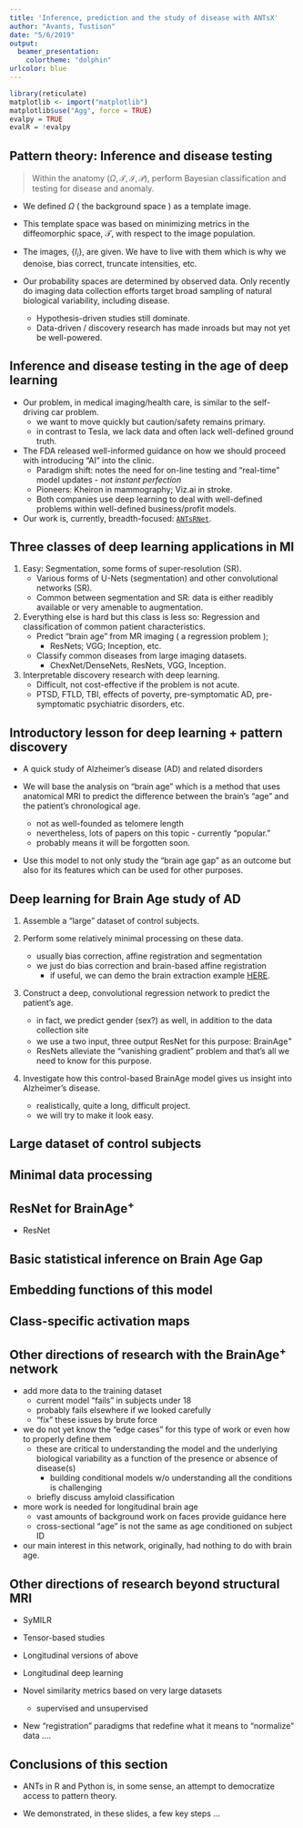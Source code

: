 ```yaml
---
title: 'Inference, prediction and the study of disease with ANTsX'
author: "Avants, Tustison"
date: "5/6/2019"
output: 
  beamer_presentation:
    colortheme: "dolphin"
urlcolor: blue
---
```



```r
library(reticulate)
matplotlib <- import("matplotlib")
matplotlib$use("Agg", force = TRUE)
evalpy = TRUE
evalR = !evalpy
```


## Pattern theory: Inference and disease testing

> Within the anatomy $(\Omega, \mathcal{T}, \mathcal{I}, \mathcal{P})$, perform Bayesian
classification and testing for disease and anomaly.

* We defined $\Omega$ ( the background space ) as a template image.

* This template space was based on minimizing metrics in the diffeomorphic space, $\mathcal{T}$, with respect to the image population.

* The images, $\{ I_i \}$, are given.  We have to live with them which is why we denoise, bias correct, truncate intensities, etc.

* Our probability spaces are determined by observed data.  Only recently do imaging data collection efforts  target broad sampling of natural biological variability, including disease.  
    * Hypothesis-driven studies still dominate.
    * Data-driven / discovery research has made inroads but may not yet be well-powered.

## Inference and disease testing in the age of deep learning

* Our problem, in medical imaging/health care, is similar to the self-driving car problem.
    * we want to move quickly but caution/safety remains primary.
    * in contrast to Tesla, we lack data and often lack well-defined ground truth.
* The FDA released well-informed guidance on how we should proceed with introducing "AI" into the clinic.
    * Paradigm shift: notes the need for on-line testing and "real-time" model updates - *not instant perfection*
    * Pioneers:  Kheiron in mammography; Viz.ai in stroke.
    * Both companies use deep learning to deal with well-defined problems within well-defined business/profit models.
    
* Our work is, currently, breadth-focused: [`ANTsRNet`](https://github.com/ANTsX/ANTsRNet). 

## Three classes of deep learning applications in MI

1. Easy:  Segmentation, some forms of super-resolution (SR).
    * Various forms of U-Nets (segmentation) and other convolutional networks (SR).
    * Common between segmentation and SR: data is either readibly available or very amenable to augmentation.

2. Everything else is hard but this class is less so: Regression and classification of common patient characteristics.
    * Predict "brain age" from MR imaging ( a regression problem );
        * ResNets; VGG; Inception, etc.
    * Classify common diseases from large imaging datasets.
        * ChexNet/DenseNets, ResNets, VGG, Inception.

3. Interpretable discovery research with deep learning.
    * Difficult, not cost-effective if the problem is not acute.
    * PTSD, FTLD, TBI, effects of poverty, pre-symptomatic AD, pre-symptomatic psychiatric disorders, etc.


## Introductory lesson for deep learning $+$ pattern discovery

* A quick study of Alzheimer's disease (AD) and related disorders

* We will base the analysis on "brain age" which is a method that uses anatomical MRI to predict the difference between the brain's "age" and the patient's chronological age.
    * not as well-founded as telomere length
    * nevertheless, lots of papers on this topic - currently "popular."
    * probably means it will be forgotten soon.
    
* Use this model to not only study the "brain age gap" as an outcome but also for its features which can be used for other purposes.

## Deep learning for Brain Age study of AD

1. Assemble a "large" dataset of control subjects.

2. Perform some relatively minimal processing on these data.
    * usually bias correction, affine registration and segmentation
    * we just do bias correction and brain-based affine registration
        * if useful, we can demo the brain extraction example [HERE](FIXME).

3. Construct a deep, convolutional regression network to predict the patient's age.
    * in fact, we predict gender (sex?) as well, in addition to the data collection site
    * we use a two input, three output ResNet for this purpose: BrainAge$^+$
    * ResNets alleviate the "vanishing gradient" problem and that's all we need to know for this purpose.

4. Investigate how this control-based BrainAge model gives us insight into Alzheimer's disease.
    * realistically, quite a long, difficult project.  
    * we will try to make it look easy.
    
## Large dataset of control subjects

## Minimal data processing

## ResNet for BrainAge$^+$

* ResNet

## Basic statistical inference on Brain Age Gap

## Embedding functions of this model

## Class-specific activation maps 

## Other directions of research with the BrainAge$^+$ network

* add more data to the training dataset
    * current model "fails" in subjects under 18
    * probably fails elsewhere if we looked carefully
    * "fix" these issues by brute force

* we do not yet know the "edge cases" for this type of work or even how to properly define them
    * these are critical to understanding the model and the underlying biological variability as a function of the presence or absence of disease(s)
        * building conditional models w/o understanding all the conditions is challenging
    * briefly discuss amyloid classification

* more work is needed for longitudinal brain age
    * vast amounts of background work on faces provide guidance here
    * cross-sectional "age" is not the same as age conditioned on subject ID

* our main interest in this network, originally, had nothing to do with brain age.


## Other directions of research beyond structural MRI

* SyMILR

* Tensor-based studies

* Longitudinal versions of above

* Longitudinal deep learning

* Novel similarity metrics based on very large datasets
    * supervised and unsupervised
    
* New "registration" paradigms that redefine what it means to "normalize" data ....


## Conclusions of this section

* ANTs in R and Python is, in some sense, an attempt to democratize access to pattern theory.

* We demonstrated, in these slides, a few key steps ...